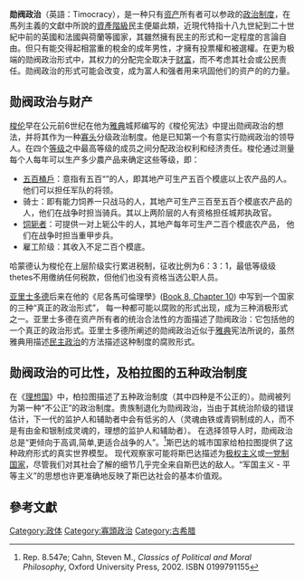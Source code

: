 {{multiple issues|
{{external links|time=2017-01-31T09:44:28+00:00}}
{{non-free|time=2017-01-31T09:44:28+00:00}}
}}
'''勋阀政治'''（英語：Timocracy），是一种只有[[资产|资产]]所有者可以参政的[[政治制度|政治制度]]，在馬列主義的文獻中所說的[[資產階級|資產階級]]民主便屬此類，近現代特指十八九世紀到二十世紀中前的英國和法國與荷蘭等國家，其雖然擁有民主的形式和一定程度的言論自由。但只有能交得起相當重的稅金的成年男性，才擁有投票權和被選權。在更为极端的勋阀政治形式中，其权力的分配完全取决于[[财富|财富]]，而不考虑其社会或公民责任。勋阀政治的形式可能会改变，成为富人和强者用来巩固他们的资产的的力量。

==勋阀政治与财产==
[[梭伦|梭伦]]早在公元前6世纪在他为[[雅典|雅典]]城邦编写的《梭伦宪法》中提出勋阀政治的想法，并将其作为一种[[寡头|寡头]]分级政治制度。他是已知第一个有意实行勋阀政治的领导人。在四个[[等级|等级]]之中最高等级的成员之间分配政治权利和经济责任。梭伦通过测量每个人每年可以生产多少農产品来确定这些等级，即：

*[[五百桶戶|五百桶戶]]：意指有五百“{{link-en|模底|Medimnos}}”的人，即其地产可生产五百个模底以上农产品的人。他们可以担任军队的将领。
*骑士：即有能力饲养一只战马的人，其地产可生产三百至五百个模底农产品的人，他们在战争时担当骑兵。其以上两阶层的人有资格担任城邦执政官。
* [[饲轭者|饲轭者]]：可提供一对上轭公牛的人，其地产每年可生产二百个模底农产品， 他们在战争时担当重甲步兵。
*雇工阶级：其收入不足二百个模底。

哈蒙德认为梭伦在上层阶级实行累进税制，征收比例为6：3：1，最低等级级thetes不用缴纳任何税款，但他们也没有资格当选公职人员。

[[亚里士多德|亚里士多德]]后来在他的《尼各馬可倫理學》([http://virtuescience.com/ethics8.html#8.10 Book 8, Chapter 10]) 中写到一个国家的三种“真正的政治形式”， 每一种都可能以腐败的形式出现，成为三种消极形式之一。亚里士多德在资产所有者的统治合法性的方面描述了勋阀政治：它包括他的一个真正的政治形式。亚里士多德所阐述的勋阀政治近似于[[雅典|雅典]]宪法所说的，虽然雅典用描述[[民主政治|民主政治]]的方法描述这种制度的腐败形式。

==勋阀政治的可比性，及柏拉图的五种政治制度==
在《[[理想国|理想国]]》中，柏拉图描述了五种政治制度（其中四种是不公正的）。勋阀被列为第一种“不公正”的政治制度。贵族制退化为勋阀政治，当由于其统治阶级的错误估计，下一代的监护人和辅助者中会有低劣的人（灵魂由铁或青铜制成的人，而不是有由金和银制成灵魂的，理想的监护人和辅助者）。 在选择领导人时，勋阀政治总是“更倾向于高调,简单,更适合战争的人”。<ref>Rep. 8.547e; Cahn, Steven M., ''Classics of Political and Moral Philosophy'', Oxford University Press, 2002. ISBN 0199791155</ref>斯巴达的城市国家给柏拉图提供了这种政府形式的真实世界模型。 现代观察家可能将斯巴达描述为[[极权主义|极权主义]]或[[一党制国家|一党制国家]]，尽管我们对其社会了解的细节几乎完全来自斯巴达的敌人。“军国主义 - 平等主义”的思想也许更准确地反映了斯巴达社会的基本价值观。

==參考文獻==
{{reflist}}

[[Category:政体|Category:政体]]
[[Category:寡頭政治|Category:寡頭政治]]
[[Category:古希腊|Category:古希腊]]